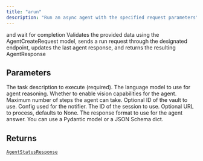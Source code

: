 ```yaml
---
title: "arun"
description: "Run an async agent with the specified request parameters"
---
```



and wait for completion
Validates the provided data using the AgentCreateRequest model, sends a run request through the
designated endpoint, updates the last agent response, and returns the resulting AgentResponse


## Parameters

<ParamField path="task" type="str" required>
  The task description to execute (required).
</ParamField>

<ParamField path="reasoning_model" type="notte_core.common.config.LlmModel | str">
  The language model to use for agent reasoning.
</ParamField>

<ParamField path="use_vision" type="bool">
  Whether to enable vision capabilities for the agent.
</ParamField>

<ParamField path="max_steps" type="int">
  Maximum number of steps the agent can take.
</ParamField>

<ParamField path="vault_id" type="str | None">
  Optional ID of the vault to use.
</ParamField>

<ParamField path="persona_id" type="str | None">

</ParamField>

<ParamField path="notifier_config" type="dict[str, typing.Any] | None">
  Config used for the notifier.
</ParamField>

<ParamField path="session_id" type="str">
  The ID of the session to use.
</ParamField>

<ParamField path="url" type="str | None">
  Optional URL to process, defaults to None.
</ParamField>

<ParamField path="response_format" type="type[pydantic.main.BaseModel] | None">
  The response format to use for the agent answer. You can use a Pydantic model or a JSON Schema dict.
</ParamField>

## Returns

[`AgentStatusResponse`](../misc/agentstatusresponse)

